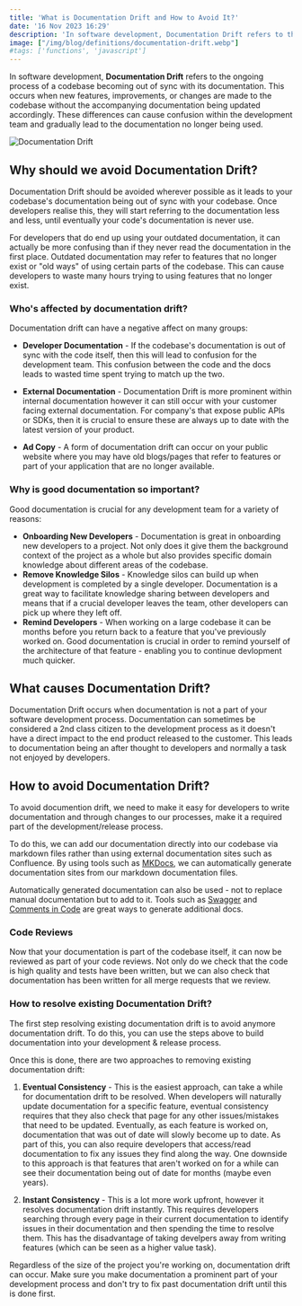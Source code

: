 ```yaml
---
title: 'What is Documentation Drift and How to Avoid It?'
date: '16 Nov 2023 16:29'
description: 'In software development, Documentation Drift refers to the ongoing process of a codebase becoming out of sync with its documentation. This occurs when new features, improvements, or changes are made to the codebase without the accompanying documentation being updated accordingly.'
image: ["/img/blog/definitions/documentation-drift.webp"]
#tags: ['functions', 'javascript']
---
```


In software development, **Documentation Drift** refers to the ongoing process of a codebase becoming out of sync with its documentation. This occurs when new features, improvements, or changes are made to the codebase without the accompanying documentation being updated accordingly. These differences can cause confusion within the development team and gradually lead to the documentation no longer being used.

![Documentation Drift](/img/blog/definitions/documentation-drift-wide.webp)

## Why should we avoid Documentation Drift? 

Documentation Drift should be avoided wherever possible as it leads to your codebase's documentation being out of sync with your codebase. Once developers realise this, they will start referring to the documentation less and less, until eventually your code's documentation is never use.

For developers that do end up using your outdated documentation, it can actually be more confusing than if they never read the documentation in the first place. Outdated documentation may refer to features that no longer exist or "old ways" of using certain parts of the codebase. This can cause developers to waste many hours trying to using features that no longer exist.

### Who's affected by documentation drift?
    
Documentation drift can have a negative affect on many groups:

- **Developer Documentation** - If the codebase's documentation is out of sync with the code itself, then this will lead to confusion for the development team. This confusion between the code and the docs leads to wasted time spent trying to match up the two. 

- **External Documentation** - Documentation Drift is more prominent within internal documentation however it can still occur with your customer facing external documentation. For company's that expose public APIs or SDKs, then it is crucial to ensure these are always up to date with the latest version of your product.

- **Ad Copy** - A form of documentation drift can occur on your public website where you may have old blogs/pages that refer to features or part of your application that are no longer available.

### Why is good documentation so important?
Good documentation is crucial for any development team for a variety of reasons:

- **Onboarding New Developers** - Documentation is great in onboarding new developers to a project. Not only does it give them the background context of the project as a whole but also provides specific domain knowledge about different areas of the codebase. 
- **Remove Knowledge Silos** - Knowledge silos can build up when development is completed by a single developer. Documentation is a great way to facilitate knowledge sharing between developers and means that if a crucial developer leaves the team, other developers can pick up where they left off.
- **Remind Developers** - When working on a large codebase it can be months before you return back to a feature that you've previously worked on. Good documentation is crucial in order to remind yourself of the architecture of that feature - enabling you to continue devlopment much quicker.

## What causes Documentation Drift?

Documentation Drift occurs when documentation is not a part of your software development process. Documentation can sometimes be considered a 2nd class citizen to the development process as it doesn't have a direct impact to the end product released to the customer. This leads to documentation being an after thought to developers and normally a task not enjoyed by developers. 

## How to avoid Documentation Drift?
To avoid documention drift, we need to make it easy for developers to write documentation and through changes to our processes, make it a required part of the development/release process.

To do this, we can add our documentation directly into our codebase via markdown files rather than using external documentation sites such as Confluence. By using tools such as [MKDocs](https://www.mkdocs.org/), we can automatically generate documentation sites from our markdown documentation files.

Automatically generated documentation can also be used - not to replace manual documentation but to add to it. Tools such as [Swagger](https://swagger.io/) and [Comments in Code](https://stackoverflow.blog/2021/12/23/best-practices-for-writing-code-comments/) are great ways to generate additional docs.

### Code Reviews
Now that your documentation is part of the codebase itself, it can now be reviewed as part of your code reviews. Not only do we check that the code is high quality and tests have been written, but we can also check that documentation has been written for all merge requests that we review.

### How to resolve existing Documentation Drift?
The first step resolving existing documentation drift is to avoid anymore documentation drift. To do this, you can use the steps above to build documentation into your development & release process.

Once this is done, there are two approaches to removing existing documentation drift:

1. **Eventual Consistency** - This is the easiest approach, can take a while for documentation drift to be resolved. When developers will naturally update documentation for a specific feature, eventual consistency requires that they also check that page for any other issues/mistakes that need to be updated. Eventually, as each feature is worked on, documentation that was out of date will slowly become up to date. As part of this, you can also require developers that access/read documentation to fix any issues they find along the way. One downside to this approach is that features that aren't worked on for a while can see their documentation being out of date for months (maybe even years).

2. **Instant Consistency** - This is a lot more work upfront, however it resolves documentation drift instantly. This requires developers searching through every page in their current documentation to identify issues in their documentation and then spending the time to resolve them. This has the disadvantage of taking develpers away from writing features (which can be seen as a higher value task).


Regardless of the size of the project you're working on, documentation drift can occur. Make sure you make documentation a prominent part of your development process and don't try to fix past documentation drift until this is done first.